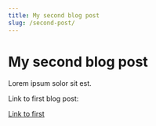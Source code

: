 ```yaml
---
title: My second blog post
slug: /second-post/
---
```


# My second blog post

Lorem ipsum solor sit est.

Link to first blog post:

[Link to first](./first-post)
